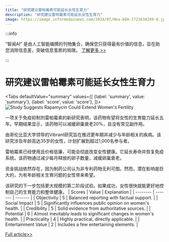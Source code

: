 ```yaml
---
title: "研究建议雷帕霉素可能延长女性生育力"
description: "研究建议雷帕霉素可能延长女性生育力"
image: https://image.informedainews.com/2024/07/Hea-bEH-1721634249-0.jpg
---
```



:::info

“智闻AI“ 是由人工智能编撰的刊物集合，确保您只获得最有价值的信息，旨在助您消除信息差，突破信息茧房的局限。  [了解更多 >>](/)

:::

# 研究建议雷帕霉素可能延长女性生育力


<Tabs
	defaultValue="summary"
	values={[
	{label: 'summary', value: 'summary'},
	{label: 'score', value: 'score'},
]}>
<TabItem value="summary">
<img
  src="https://image.informedainews.com/2024/07/Hea-bEH-1721634249-0.jpg"
  alt="Study Suggests Rapamycin Could Extend Women's Fertility"
/>



一项关于免疫抑制剂雷帕霉素的新研究表明，该药物有望将女性的生育能力延长五年。早期结果显示，该药物可以减缓卵巢衰老20%，且没有常见副作用。

由哥伦比亚大学领导的Vibrant研究旨在推迟更年期并减少与年龄相关的疾病。该研究涉及年龄高达35岁的女性，计划扩展到超过1,000名参与者。

雷帕霉素已经使用且价格低廉，可能会彻底改变女性健康。它延长寿命并恢复免疫系统。该药物通过减少每月释放的卵子数量，减缓卵巢衰老。

资金挑战依然存在，因为制药公司认为非专利药物无利可图。然而，潜在影响是巨大的，为有年龄相关生育问题的女性带来希望。

该研究的下一步包括更大规模的第二阶段试验。如果成功，女性很快就能更好地控制自己的生育能力和整体健康。
</TabItem>
<TabItem value="score">
	| Scores     | Value   | Explanation |
	| -------- | ------- | ------- |
	| Objectivity  | 5    | Balanced reporting with factual support.    |
	| Social Impact | 5     | Significantly influences public opinion on women's health.    |
	| Credibility    | 5    | Solid evidence from authoritative sources.    |
	| Potential    | 6    | Almost inevitably leads to significant changes in women's health.    |
	| Practicality    | 4    | Highly practical, directly applicable.    |
	| Entertainment Value    | 2    | Includes a few entertaining elements.    |
</TabItem>
</Tabs>

[Full article>>](https://www.theguardian.com/society/article/2024/jul/22/drug-women-fertility-study-rapamycin)
